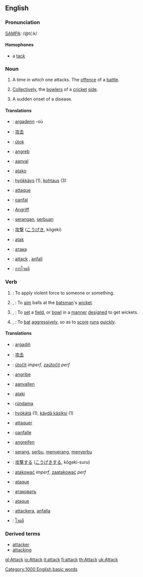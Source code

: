 ==English==

===Pronunciation===
{{US}} [[W:SAMPA|SAMPA]]: /@t{:k/

====Homophones====
*a [[tack]]

===Noun===
{{en-noun-reg}}

# A time in which one attacks.  The [[offence]] of a [[battle]].
# {{cricket}} [[Collectively]], the [[bowler]]s of a [[cricket]] [[side]].
# {{medicine}} A sudden onset of a disease.

====Translations====
{{top}}
*{{br}}: [[argadenn]] {{f}} -où
*{{zh}}: [[攻击]]
*{{cs}}: [[útok]] {{m}}
*{{da}}: [[angreb]] {{n}}
*{{nl}}: [[aanval]] {{m}}
*{{eo}}: [[atako]]
*{{fi}}: [[hyökkäys]] (1), [[kohtaus]] (3)
*{{fr}}: [[attaque]] {{f}}
{{mid}}
*{{fy}}: [[oanfal]]
*{{de}}: [[Angriff]] {{m}}
*{{id}}: [[serang|serangan]], [[serbu|serbuan]]
*{{jp}}: [[攻撃]] ([[こうげき]], kōgeki)
*{{pl}}: [[atak]] {{m}}
*{{ru}}: [[атака]]
*{{sv}}: [[attack#Swedish|attack]] {{c}}, [[anfall]] {{n}}
*{{th}}: [[การโจมตี]]
{{bottom}}

===Verb===
{{en-infl-reg-consonant|attack||}}

# {{transitive}}: To apply violent force to someone or something.
# {{Cricket}}, {{transitive}}: To [[aim]] balls at the [[batsman]]'s [[wicket]].
# {{Cricket}}, {{intransitive}}: To [[set]] a [[field]], or [[bowl]] in a [[manner]] [[design]]ed to get wickets.
# {{Cricket}}, {{intransitive}}: To [[bat]] [[aggressive]]ly, so as to [[score]] [[run]]s [[quick]]ly.

====Translations====
{{top}}
*{{br}}: [[argadiñ]]
*{{zh}}: [[攻击]]
*{{cs}}: [[útočit]] ''imperf'', [[zaútočit]] ''perf''
*{{da}}: [[angribe]]
*{{nl}}: [[aanvallen]]
*{{eo}}: [[ataki]]
*{{et}}: [[ründama]]
*{{fi}}: [[hyökätä]] (1), [[käydä käsiksi]] (1)
*{{fr}}: [[attaquer]]
*{{fy}}: [[oanfalle]]
{{mid}}
*{{de}}: [[angreifen]]
*{{id}}: [[serang]], [[serbu]], [[serang|menyerang]], [[serbu|menyerbu]]
*{{jp}}: [[攻撃]]する ([[こうげき]]する, kōgeki-suru)
*{{pl}}: [[atakować]] ''imperf'', [[zaatakować]] ''perf''
*{{pt}}: [[ataque]]
*{{ru}}: [[атаковать]]
*{{es}}: [[ataque]]
*{{sv}}: [[attackera]], [[anfalla]]
*{{th}}: [[โจมตี]]
{{bottom}}

===Derived terms===
*[[attacker]]
*[[attacking]]

[[Category:1000 English basic words]]

[[gl:Attack]]
[[io:Attack]]
[[it:attack]]
[[fi:attack]]
[[th:Attack]]
[[uk:Attack]]